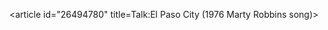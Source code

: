 <article id="26494780" title=Talk:El Paso City (1976 Marty Robbins song)>
	<talkpage id="26494780" title="Talk:El Paso City (1976 Marty Robbins song)">
{{WikiProject Songs|class=Stub|importance=|auto=yes}}
	</talkpage>
</article>